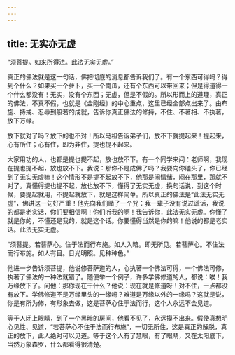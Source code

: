 ```yaml
---
---
---
```

title: 无实亦无虚
---




“须菩提。如来所得法。此法无实无虚。”

真正的佛法就是这一句话，佛把彻底的消息都告诉我们了。有一个东西可得吗？得到个什么？如果买一个萝卜，买一个南瓜，还有个东西可以带回来；但是得道得一个什么都没有！无实，没有个东西；无虚，但是不假的。所以形而上的道理，真正的佛法，不真不假，也就是《金刚经》的中心重点，这里已经全部点出来了。由布施、持戒、忍辱到般若的成就，告诉你真正佛法的修持，不住、不著相、不执著，放下万缘。

放下就对了吗？放下的也不对！所以马祖告诉弟子们，放不下就提起来！提起来，心有所住；心有住，即为非住，提也提不起来。

大家用功的人，也都是提也提不起，放也放不下。有一个同学来问：老师啊，我现在提也提不起，放也放不下。我说：那你不是成佛了吗？我要向你磕头了，你已经到了无实无虚嘛！这个情形不是提不起放不下，他那是闹情绪，闷在那里，那就不对了。真懂得提也提不起，放也放不下，懂得了无实无虚，换句话说，到这个时候，要提起就用，不提起就放下，就是这样简单。所以真正的佛法是“此法无实无虚”，佛讲这一句好严重！他先向我们赌了一个咒：我一辈子没有说过谎话，我说的都是老实话，你们要相信啊！你们听我的啊！我告诉你，此法无实无虚。你懂了就是你的，不懂还是我的，就是这个话。你要懂得当然是你的嘛！他说的都是老实话。此法无实无虚。

“须菩提。若菩萨心。住于法而行布施。如人入暗。即无所见。若菩萨心。不住法而行布施。如人有目。日光明照。见种种色。”

他进一步告诉须菩提，他说修菩萨道的人，心执著一个佛法可得，一个佛法可修，执著了佛法的一种法就错了。随便举一个例子，许多学佛修道的人，都说：唉！我万缘放下了。问他：那你现在干什么？他说：现在就是修道呀！对不住，一点都没有放下。学佛修道不是万缘里头的一缘吗？难道是万缘以外的一缘吗？这就是说，你是有所为修，有形象去做，这是菩萨心住于法而行，这个人永远不会见道。

等于人闭上眼睛，到了一个黑暗的房间，他看不见了，永远摸不出来。假使真想明心见性、见道，“若菩萨心不住于法而行布施”，一切无所住，这是真正的解脱，真正的放下，此人绝对可以见道。等于这个人有了慧眼，有了眼睛，又在太阳底下，当然万象森罗，什么都看得很清楚。